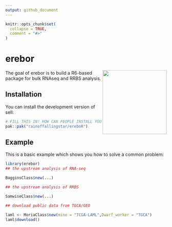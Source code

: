 ```yaml
---
output: github_document
---
```


<!-- README.md is generated from README.Rmd. Please edit that file -->

```r
knitr::opts_chunk$set(
  collapse = TRUE,
  comment = "#>"
)
```

# erebor
<img src="https://gitee.com/rainoffallingstar/ereboR/blob/master/dev/erebor.png" height="200" align="right"/>
<!-- badges: start -->
<!-- badges: end -->

The goal of erebor is to build a R6-based package for bulk RNAseq and RRBS analysis. 

## Installation

You can install the development version of sell:

``` r
# FILL THIS IN! HOW CAN PEOPLE INSTALL YOUR DEV PACKAGE?
pak::pak("rainoffallingstar/ereboR")
```

## Example

This is a basic example which shows you how to solve a common problem:

```r
library(erebor)
## the upstream analysis of RNA-seq

BagginsClass$new(...)

## the upstream analysis of RRBS

SamwiseClass$new(...)

## download public data from TGCA/GEO

laml <- MoriaClass$new(mine = "TCGA-LAML",Dwarf_worker = "TGCA")
laml$download()

```
